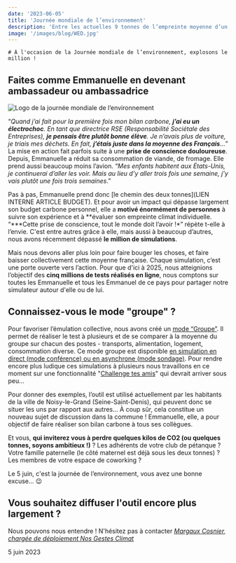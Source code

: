 ```yaml
---
date: '2023-06-05'
title: 'Journée mondiale de l’environnement'
description: 'Entre les actuelles 9 tonnes de l’empreinte moyenne d’un citoyen français et l’objectif affiché de 2 tonnes, il y a beaucoup de pas à faire !'
image: '/images/blog/WED.jpg'
---
```


    # À l'occasion de la Journée mondiale de l’environnement, explosons le million !

## Faites comme Emmanuelle en devenant ambassadeur ou ambassadrice

![Logo de la journée mondiale de l’environnement ](https://socenv.org.uk/wp-content/uploads/2023/02/WED.jpg)

“_Quand j’ai fait pour la première fois mon bilan carbone, **j’ai eu un électrochoc**. En tant que directrice RSE (Responsabilité Sociétale des Entreprises), **je pensais être plutôt bonne élève**. Je n’avais plus de voiture, je triais mes déchets. En fait, **j’étais juste dans la moyenne des Français**…_” La mise en action fait parfois suite à une **prise de conscience douloureuse**. Depuis, Emmanuelle a réduit sa consommation de viande, de fromage. Elle prend aussi beaucoup moins l’avion. “_Mes enfants habitent aux États-Unis, je continuerai d’aller les voir. Mais au lieu d’y aller trois fois une semaine, j’y vais plutôt une fois trois semaines_.”

Pas à pas, Emmanuelle prend donc [le chemin des deux tonnes](LIEN INTERNE ARTICLE BUDGET). Et pour avoir un impact qui dépasse largement son budget carbone personnel, elle a **motivé énormément de personnes** à suivre son expérience et à **évaluer son empreinte climat individuelle. “\***Cette prise de conscience, tout le monde doit l’avoir !\*” répète t-elle à l’envie. C'est entre autres grâce à elle, mais aussi à beaucoup d’autres, nous avons récemment dépassé **le million de simulations**.

Mais nous devons aller plus loin pour faire bouger les choses, et faire baisser collectivement cette moyenne française. Chaque simulation, c’est une porte ouverte vers l’action. Pour que d'ici à 2025, nous atteignions l’objectif des **cinq millions de tests réalisés en ligne**, nous comptons sur toutes les Emmanuelle et tous les Emmanuel de ce pays pour partager notre simulateur autour d'elle ou de lui.

## Connaissez-vous le mode "groupe" ?

Pour favoriser l’émulation collective, nous avons créé un [mode “Groupe”](https://sondages.nosgestesclimat.fr). Il permet de réaliser le test à plusieurs et de se comparer à la moyenne du groupe sur chacun des postes - transports, alimentation, logement, consommation diverse. Ce mode groupe est disponible [en simulation en direct (mode conférence) ou en asynchrone (mode sondage)](https://nosgestesclimat.fr/guide). Pour rendre encore plus ludique ces simulations à plusieurs nous travaillons en ce moment sur une fonctionnalité "[Challenge tes amis](https://github.com/datagir/nosgestesclimat-site/issues/1078)" qui devrait arriver sous peu...

Pour donner des exemples, l’outil est utilisé actuellement par les habitants de la ville de Noisy-le-Grand (Seine-Saint-Denis), qui peuvent donc se situer les uns par rapport aux autres… À coup sûr, cela constitue un nouveau sujet de discussion dans la commune ! Emmanuelle, elle, a pour objectif de faire réaliser son bilan carbone à tous ses collègues.

Et vous, **qui inviterez vous à perdre quelques kilos de CO2 (ou quelques tonnes, soyons ambitieux !)** ? Les adhérents de votre club de pétanque ? Votre famille paternelle (le côté maternel est déjà sous les deux tonnes) ? Les membres de votre espace de coworking ?

Le 5 juin, c'est la journée de l’environnement, vous avez une bonne excuse... 😉

## Vous souhaitez diffuser l'outil encore plus largement ?

Nous pouvons nous entendre ! N'hésitez pas à contacter [_Margaux Cosnier, chargée de déploiement Nos Gestes Climat_](mailto:margaux.cosnier@beta.gouv.fr)

5 juin 2023
